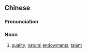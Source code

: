 {{also|姿质}}
==Chinese==
{{zh-forms|s=姿质}}

===Pronunciation===
{{zh-pron
|m=zī質
|cat=n
}}

===Noun===
{{zh-noun}}

# [[quality]]; [[natural]] [[endowments]]; [[talent]]
